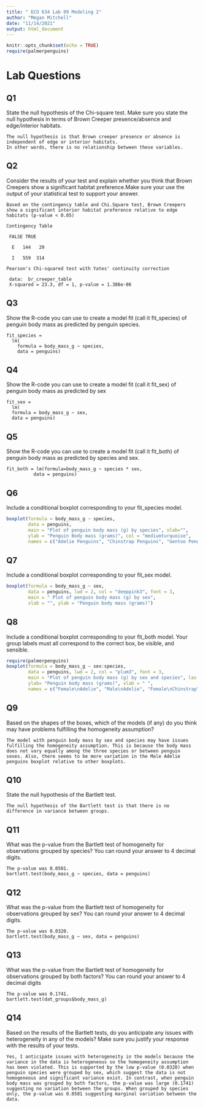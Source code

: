 ```yaml
---
title: " ECO 634 Lab 09 Modeling 2"
author: "Megan Mitchell"
date: "11/14/2021"
output: html_document
---
```


```r
knitr::opts_chunk$set(echo = TRUE)
require(palmerpenguins)
```

# Lab Questions {.tabset .tabset-pills}


## Q1 

State the null hypothesis of the Chi-square test. Make sure you state the null hypothesis in terms of Brown Creeper presence/absence and edge/interior habitats.

    The null hypothesis is that Brown creeper presence or absence is independent of edge or interior habitats. 
    In other words, there is no relationship between these variables.

## Q2

Consider the results of your test and explain whether you think that Brown Creepers show a significant habitat preference.Make sure your use the output of your statistical test to support your answer.
   
    Based on the contingency table and Chi.Square test, Brown Creepers show a significant interior habitat preference relative to edge habitats (p-value < 0.05)      

    Contingency Table
  
     FALSE TRUE
  
      E   144   29
  
      I   559  314

    Pearson's Chi-squared test with Yates' continuity correction

     data:  br_creeper_table
     X-squared = 23.3, df = 1, p-value = 1.386e-06

## Q3

Show the R-code you can use to create a model fit (call it fit_species) of penguin body mass as predicted by penguin species.
    
    fit_species = 
      lm(
        formula = body_mass_g ~ species,
        data = penguins)
 
## Q4

Show the R-code you can use to create a model fit (call it fit_sex) of penguin body mass as predicted by sex

    fit_sex = 
      lm( 
      formula = body_mass_g ~ sex,
      data = penguins)

## Q5

Show the R-code you can use to create a model fit (call it fit_both) of penguin body mass as predicted by species and sex.

    fit_both = lm(formula=body_mass_g ~ species * sex,
              data = penguins)

## Q6

Include a conditional boxplot corresponding to your fit_species model.

``` r

boxplot(formula = body_mass_g ~ species,
        data = penguins,
        main = "Plot of penguin body mass (g) by species", xlab="",
        ylab = "Penguin Body mass (grams)", col = "mediumturquoise",
        names = c("Adelie Penguins", "Chinstrap Penguins", "Gentoo Penguins"))
```

## Q7

Include a conditional boxplot corresponding to your fit_sex model.

``` r

boxplot(formula = body_mass_g ~ sex, 
        data = penguins, lwd = 2, col = "deeppink3", font = 3,
        main = " Plot of penguin body mass (g) by sex",
        xlab = "", ylab = "Penguin body mass (grams)")
```

## Q8

Include a conditional boxplot corresponding to your fit_both model. Your group labels must all correspond to the correct box, be visible, and sensible.

``` r
require(palmerpenguins)
boxplot(formula = body_mass_g ~ sex:species,
        data = penguins, lwd = 2, col = "plum3", font = 3,
        main = "Plot of penguin body mass (g) by sex and species", las = 2, 
        ylab= "Penguin body mass (grams)", xlab = " ",
        names = c("Female\nAdelie", "Male\nAdelie", "Female\nChinstrap", "Male\nChinstrap", "Female\nGentoo", "Male\nGentoo"))

```

        

## Q9

Based on the shapes of the boxes, which of the models (if any) do you think may have problems fulfilling the homogeneity assumption?

    The model with penguin body mass by sex and species may have issues fulfilling the homogeneity assumption. This is because the body mass does not vary equally among the three species or between penguin sexes. Also, there seems to be more variation in the Male Adelie penguins boxplot relative to other boxplots. 

## Q10

State the null hypothesis of the Bartlett test.

    The null hypothesis of the Bartlett test is that there is no difference in variance between groups.

## Q11

What was the p-value from the Bartlett test of homogeneity for observations grouped by species? You can round your answer to 4 decimal digits.

    The p-value was 0.0501.
    bartlett.test(body_mass_g ~ species, data = penguins) 

## Q12

What was the p-value from the Bartlett test of homogeneity for observations grouped by sex? You can round your answer to 4 decimal digits.

    The p-value was 0.0320.
    bartlett.test(body_mass_g ~ sex, data = penguins)

## Q13

What was the p-value from the Bartlett test of homogeneity for observations grouped by both factors? You can round your answer to 4 decimal digits
    
    The p-value was 0.1741.
    bartlett.test(dat_groups$body_mass_g)
    
## Q14

Based on the results of the Bartlett tests, do you anticipate any issues with heterogeneity in any of the models? Make sure you justify your response with the results of your tests.

  
    Yes, I anticipate issues with heterogeneity in the models because the variance in the data is heterogeneous so the homogeneity assumption has been violated. This is supported by the low p-value (0.0320) when penguin species were grouped by sex, which suggest the data is not homogeneous and significant variance exist. In contrast, when penguin body mass was grouped by both factors, the p-value was large (0.1741) suggesting no variation between the groups. When grouped by species only, the p-value was 0.0501 suggesting marginal variation between the data. 
```


```

